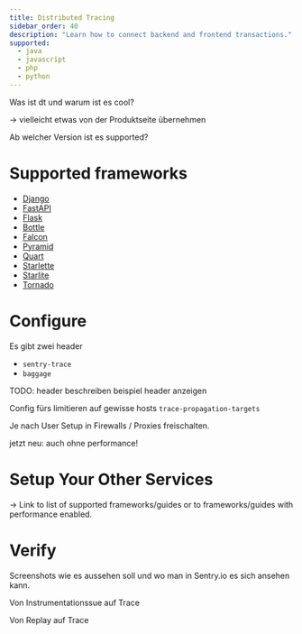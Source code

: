 ```yaml
---
title: Distributed Tracing
sidebar_order: 40
description: "Learn how to connect backend and frontend transactions."
supported:
  - java
  - javascript
  - php
  - python
---
```


Was ist dt und warum ist es cool?

-> vielleicht etwas von der Produktseite übernehmen

Ab welcher Version ist es supported?

# Supported frameworks

- [Django](/platforms/python/guides/django/distributed-tracing/instrumentation/automatic-instrumentation/)
- [FastAPI](/platforms/python/guides/fastapi/distributed-tracing/instrumentation/automatic-instrumentation/)
- [Flask](/platforms/python/guides/flask/distributed-tracing/instrumentation/automatic-instrumentation/)
- [Bottle](/platforms/python/guides/bottle/distributed-tracing/instrumentation/automatic-instrumentation/)
- [Falcon](/platforms/python/guides/falcon/distributed-tracing/instrumentation/automatic-instrumentation/)
- [Pyramid](/platforms/python/guides/pyramid/distributed-tracing/instrumentation/automatic-instrumentation/)
- [Quart](/platforms/python/guides/quart/distributed-tracing/instrumentation/automatic-instrumentation/)
- [Starlette](/platforms/python/guides/starlette/distributed-tracing/instrumentation/automatic-instrumentation/)
- [Starlite](/platforms/python/guides/starlite/distributed-tracing/instrumentation/automatic-instrumentation/)
- [Tornado](/platforms/python/guides/tornado/distributed-tracing/instrumentation/automatic-instrumentation/)

<!--
Check these if there is really auto instrumentation:
- AWS Lambda
- GCP
- Trytond

- Celery
- rq

That's just an http lib so we can mention somehwere:
- aiohttp

If you are doing your http requests with `http.client` (or `httplib` on older Pythons), or `requests` or `aiohttp` the headers are added automatically.
 -->

# Configure

Es gibt zwei header

- `sentry-trace`
- `baggage`

TODO: header beschreiben
beispiel header anzeigen

Config fürs limitieren auf gewisse hosts
`trace-propagation-targets`

Je nach User Setup in Firewalls / Proxies freischalten.

jetzt neu: auch ohne performance!

# Setup Your Other Services

-> Link to list of supported frameworks/guides or to frameworks/guides with performance enabled.

# Verify

Screenshots wie es aussehen soll und wo man in Sentry.io es sich ansehen kann.

Von Instrumentationssue auf Trace

Von Replay auf Trace
